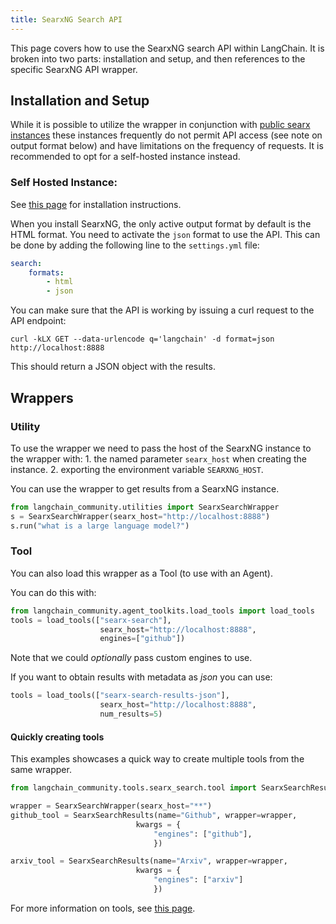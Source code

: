 ```yaml
---
title: SearxNG Search API
---
```


This page covers how to use the SearxNG search API within LangChain.
It is broken into two parts: installation and setup, and then references to the specific SearxNG API wrapper.

## Installation and Setup

While it is possible to utilize the wrapper in conjunction with  [public searx
instances](https://searx.space/) these instances frequently do not permit API
access (see note on output format below) and have limitations on the frequency
of requests. It is recommended to opt for a self-hosted instance instead.

### Self Hosted Instance:

See [this page](https://searxng.github.io/searxng/admin/installation.html) for installation instructions.

When you install SearxNG, the only active output format by default is the HTML format.
You need to activate the `json` format to use the API. This can be done by adding the following line to the `settings.yml` file:
```yaml
search:
    formats:
        - html
        - json
```
You can make sure that the API is working by issuing a curl request to the API endpoint:

`curl -kLX GET --data-urlencode q='langchain' -d format=json http://localhost:8888`

This should return a JSON object with the results.


## Wrappers

### Utility

To use the wrapper we need to pass the host of the SearxNG instance to the wrapper with:
    1. the named parameter `searx_host` when creating the instance.
    2. exporting the environment variable `SEARXNG_HOST`.

You can use the wrapper to get results from a SearxNG instance.

```python
from langchain_community.utilities import SearxSearchWrapper
s = SearxSearchWrapper(searx_host="http://localhost:8888")
s.run("what is a large language model?")
```

### Tool

You can also load this wrapper as a Tool (to use with an Agent).

You can do this with:

```python
from langchain_community.agent_toolkits.load_tools import load_tools
tools = load_tools(["searx-search"],
                    searx_host="http://localhost:8888",
                    engines=["github"])
```

Note that we could _optionally_ pass custom engines to use.

If you want to obtain results with metadata as *json* you can use:
```python
tools = load_tools(["searx-search-results-json"],
                    searx_host="http://localhost:8888",
                    num_results=5)
```

#### Quickly creating tools

This examples showcases a quick way to create multiple tools from the same
wrapper.

```python
from langchain_community.tools.searx_search.tool import SearxSearchResults

wrapper = SearxSearchWrapper(searx_host="**")
github_tool = SearxSearchResults(name="Github", wrapper=wrapper,
                            kwargs = {
                                "engines": ["github"],
                                })

arxiv_tool = SearxSearchResults(name="Arxiv", wrapper=wrapper,
                            kwargs = {
                                "engines": ["arxiv"]
                                })
```

For more information on tools, see [this page](/oss/python/how-to/tools_builtin).
